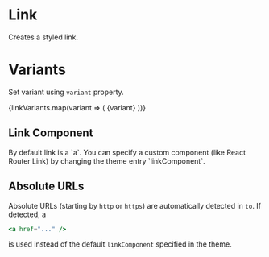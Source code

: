 
<Meta title="Components/Link" component={Link} />

# Link

<Description>Creates a styled link.</Description>

# Variants

<Description>Set variant using `variant` property.</Description>

<Canvas>
  <Story name="basic">
    <Box p={2} backgroundColor="gray200">
      <Boxer my={1}>
        {linkVariants.map(variant => (
          <Link key={variant} href="localhost:6006" variant={variant}>
            {variant}
          </Link>
        ))}
      </Boxer>
    </Box>
  </Story>
</Canvas>

## Link Component

<Description>
  By default link is a `a`. You can specify a custom component (like React
  Router Link) by changing the theme entry `linkComponent`.
</Description>

## Absolute URLs

Absolute URLs (starting by `http` or `https`) are automatically detected in `to`. If detected, a

```jsx
<a href="..." />
```

is used instead of the default `linkComponent` specified in the theme.
